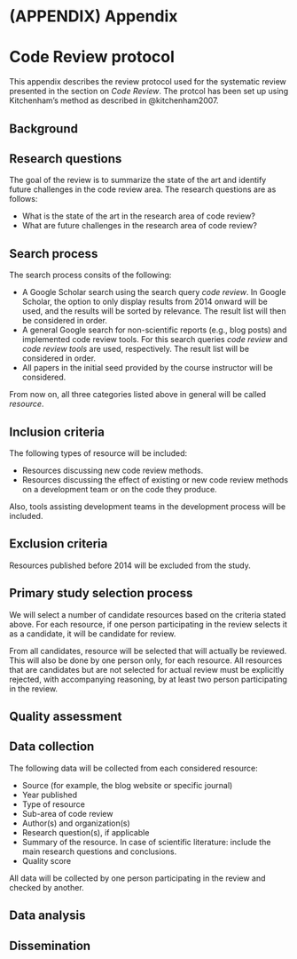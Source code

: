 # (APPENDIX) Appendix {-}

# Code Review protocol
This appendix describes the review protocol used for the systematic review presented in the
section on *Code Review*. The protcol has been set up using Kitchenham's method as described
in @kitchenham2007.

## Background

## Research questions
The goal of the review is to summarize the state of the art and identify future challenges in the
code review area. The research questions are as follows:

* What is the state of the art in the research area of code review?
* What are future challenges in the research area of code review?

## Search process
The search process consits of the following:

* A Google Scholar search using the search query *code review*. In Google Scholar, the option to
only display results from 2014 onward will be used, and the results will be sorted by relevance.
The result list will then be considered in order.
* A general Google search for non-scientific reports (e.g., blog posts) and implemented code review
tools. For this search queries *code review* and *code review tools* are used, respectively. The
result list will be considered in order.
* All papers in the initial seed provided by the course instructor will be considered.

From now on, all three categories listed above in general will be called *resource*.

## Inclusion criteria
The following types of resource will be included:

* Resources discussing new code review methods.
* Resources discussing the effect of existing or new code review methods on a development team or
on the code they produce.

Also, tools assisting development teams in the development process will be included.

## Exclusion criteria
Resources published before 2014 will be excluded from the study.

## Primary study selection process
We will select a number of candidate resources based on the criteria stated above. For each
resource, if one person participating in the review selects it as a candidate, it will be candidate
for review.

From all candidates, resource will be selected that will actually be reviewed. This will also be
done by one person only, for each resource. All resources that are candidates but are not selected
for actual review must be explicitly rejected, with accompanying reasoning, by at least two person
participating in the review.

## Quality assessment

## Data collection
The following data will be collected from each considered resource:

* Source (for example, the blog website or specific journal)
* Year published
* Type of resource
* Sub-area of code review
* Author(s) and organization(s)
* Research question(s), if applicable
* Summary of the resource. In case of scientific literature: include the main research questions and conclusions.
* Quality score

All data will be collected by one person participating in the review and checked by another.

## Data analysis

## Dissemination
